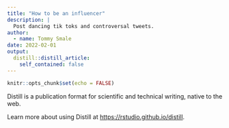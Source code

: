 ```yaml
---
title: "How to be an influencer"
description: |
  Post dancing tik toks and controversal tweets.
author:
  - name: Tommy Smale
date: 2022-02-01
output:
  distill::distill_article:
    self_contained: false
---
```



```r
knitr::opts_chunk$set(echo = FALSE)
```

Distill is a publication format for scientific and technical writing, native to the web.

Learn more about using Distill at <https://rstudio.github.io/distill>.



